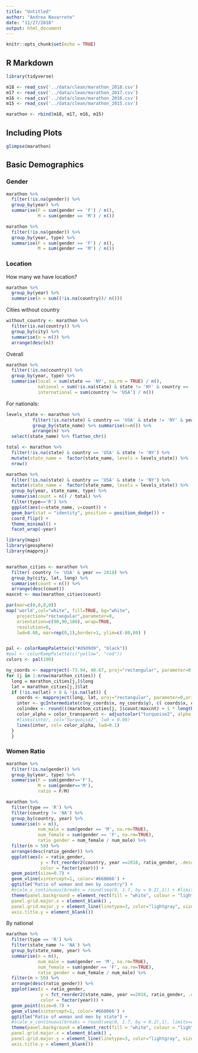 ```yaml
---
title: "Untitled"
author: "Andrea Navarrete"
date: "11/27/2018"
output: html_document
---
```


```r
knitr::opts_chunk$set(echo = TRUE)
```

## R Markdown



```r
library(tidyverse)

m18 <- read_csv('../data/clean/marathon_2018.csv')
m17 <- read_csv('../data/clean/marathon_2017.csv')
m16 <- read_csv('../data/clean/marathon_2016.csv')
m15 <- read_csv('../data/clean/marathon_2015.csv')

marathon <- rbind(m18, m17, m16, m15)
```

## Including Plots


```r
glimpse(marathon)
```

## Basic Demographics

### Gender

```r
marathon %>% 
  filter(!is.na(gender)) %>% 
  group_by(year) %>% 
  summarise(F = sum(gender == 'F') / n(),
            M = sum(gender == 'M') / n())

marathon %>% 
  filter(!is.na(gender)) %>% 
  group_by(year, type) %>% 
  summarise(F = sum(gender == 'F') / n(),
            M = sum(gender == 'M') / n())
```

### Location

How many we have location?
```r
marathon %>% 
  group_by(year) %>% 
  summarise(n = sum((!is.na(country))/ n()))
```

Cities without country
```r
without_country <- marathon %>% 
  filter(is.na(country)) %>% 
  group_by(city) %>% 
  summarise(n = n()) %>% 
  arrange(desc(n)) 
```


Overall
```r
marathon %>% 
  filter(!is.na(country)) %>% 
  group_by(year, type) %>% 
  summarise(local = sum(state == 'NY', na.rm = TRUE) / n(),
            national = sum(!is.na(state) & state != 'NY' & country == 'USA') / n(),
            international = sum(country != 'USA') / n())
```

For nationals:
```r
levels_state <- marathon %>% 
          filter(!is.na(state) & country == 'USA' & state != 'NY' & year == 2018) %>% 
          group_by(state_name) %>% summarise(n=n()) %>% 
          arrange(n) %>% 
  select(state_name) %>% flatten_chr()

total <- marathon %>% 
  filter(!is.na(state) & country == 'USA' & state != 'NY') %>% 
  mutate(state_name =  factor(state_name, levels = levels_state)) %>% 
  nrow()

marathon %>% 
  filter(!is.na(state) & country == 'USA' & state != 'NY') %>% 
  mutate(state_name =  factor(state_name, levels = levels_state)) %>%
  group_by(year, state_name, type) %>% 
  summarise(count = n() / total) %>% 
  filter(type=='R') %>% 
  ggplot(aes(x=state_name, y=count)) + 
  geom_bar(stat = "identity", position = position_dodge()) +
  coord_flip() +
  theme_minimal() +
  facet_wrap(~year)

```


```r
library(maps)
library(geosphere)
library(mapproj)


marathon_cities <- marathon %>% 
  filter( country != 'USA' & year == 2018) %>% 
  group_by(city, lat, long) %>% 
  summarise(count = n()) %>% 
  arrange(desc(count))
maxcnt <- max(marathon_cities$count)  

par(mar=c(0,0,0,0))
map('world',col="white", fill=TRUE, bg="white", 
    projection="rectangular",parameter=0, 
    orientation=c(90,90,180), wrap=TRUE,
    resolution=0,
    lwd=0.08, mar=rep(0,1),border=1, ylim=c(-80,80) )


pal <- colorRampPalette(c("#d9d9d9", "black"))
#pal <- colorRampPalette(c("yellow", "red"))
colors <- pal(100)

ny_coords <- mapproject(-73.94, 40.67, proj="rectangular", parameter=0,orientation=c(90,90,180))
for (j in 1:nrow(marathon_cities)) {
  long = marathon_cities[j,]$long
  lat = marathon_cities[j,]$lat
  if (!is.na(lat) > 0 & !is.na(lat)) {
    coords <- mapproject(long, lat, proj="rectangular", parameter=0,orientation=c(90,90,180))
    inter <- gcIntermediate(c(ny_coords$x, ny_coords$y), c( coords$x, coords$y), n = 500, addStartEnd = TRUE)
    colindex <- round(((marathon_cities[j, ]$count/maxcnt) + 1 * length(colors)))
    color_alpha = color_transparent <- adjustcolor("turquoise2", alpha.f = 0.3) 
    #lines(inter, col="turquoise2", lwd = 0.08)
    lines(inter, col= color_alpha, lwd=0.1)
  }
  }
```


### Women Ratio


```r
marathon %>% 
  filter(!is.na(gender)) %>% 
  group_by(year, type) %>% 
  summarise(F = sum(gender=='F'),
            M = sum(gender=='M'),
            ratio = F/M)
```


```r
marathon %>% 
  filter(type == 'R') %>% 
  filter(country != 'NA') %>% 
  group_by(country, year) %>% 
  summarise(n = n(),
            num_male = sum(gender == 'M', na.rm=TRUE),
            num_female = sum(gender == 'F', na.rm=TRUE),
            ratio_gender = num_female / num_male) %>% 
  filter(n > 50) %>% 
  arrange(desc(ratio_gender)) %>% 
  ggplot(aes(x = ratio_gender,
             y = fct_reorder2(country, year ==2018, ratio_gender, .desc=FALSE),
             color = factor(year))) +
  geom_point(size=0.7) + 
  geom_vline(xintercept=1, color='#660066') + 
  ggtitle("Ratio of woman and men by country") +
  #scale_x_continuous(breaks = round(seq(0, 1.7, by = 0.2),1)) + #limits=c(0.1, 2)) +
  theme(panel.background = element_rect(fill = "white", colour = "lightgray"),
  panel.grid.major.x = element_blank() ,
  panel.grid.major.y = element_line(linetype=3, color="lightgray", size=0.4), axis.text.y = element_text(size=rel(0.7)),
  axis.title.y = element_blank())
```

By national
```r
marathon %>% 
  filter(type == 'R') %>%
  filter(state_name != 'NA') %>% 
  group_by(state_name, year) %>% 
  summarise(n = n(),
            num_male = sum(gender == 'M', na.rm=TRUE),
            num_female = sum(gender == 'F', na.rm=TRUE),
            ratio_gender = num_female / num_male) %>% 
  filter(n > 50) %>% 
  arrange(desc(ratio_gender)) %>% 
  ggplot(aes(x = ratio_gender, 
             y = fct_reorder2(state_name, year ==2018, ratio_gender, .desc=FALSE),
             color = factor(year))) +
  geom_point(size=0.7) +
  geom_vline(xintercept=1, color='#660066') + 
  ggtitle("Ratio of woman and men by state") +
  #scale_x_continuous(breaks = round(seq(0, 1.7, by = 0.2),1), limits=c(0.1, 1.8)) +
  theme(panel.background = element_rect(fill = "white", colour = "lightgray"),
  panel.grid.major.x = element_blank() ,
  panel.grid.major.y = element_line(linetype=3, color="lightgray", size=0.4), axis.text.y = element_text(size=rel(0.7)),
  axis.title.y = element_blank())
```

